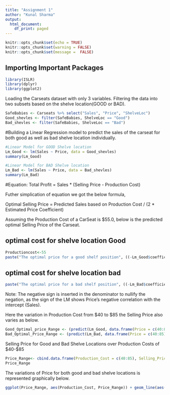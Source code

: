 ---
title: "Assignment 1"
author: "Kunal Sharma"
output:
  html_document:
    df_print: paged
---

```{r setup, include=FALSE}
knitr::opts_chunk$set(echo = TRUE)
knitr::opts_chunk$set(warning = FALSE)
knitr::opts_chunk$set(message =  FALSE)
```
## Importing Important Packages
```{r}
library(ISLR)
library(dplyr)
library(ggplot2)
```

Loading the Carseats dataset with only 3 variables.
Filtering the data into two subsets based on the shelve location(GOOD or BAD).

```{r}
SafeBabies <- Carseats %>% select("Sales", "Price", "ShelveLoc")
Good_shevles <- filter(SafeBabies, ShelveLoc == "Good")
Bad_shevles <- filter(SafeBabies, ShelveLoc == "Bad")
```

#Building a Linear Regression model to predict the sales of the carseat for both good as well as bad shelve location individually.

```{r}
#Linear Model for GOOD Shelve location
Lm_Good <- lm(Sales ~ Price, data = Good_shevles)
summary(Lm_Good)
```

```{r}
#Linear Model for BAD Shelve location
Lm_Bad <- lm(Sales ~ Price, data = Bad_shevles)
summary(Lm_Bad)
```

#Equation:
Total Profit = Sales * (Selling Price - Production Cost)

Futher simplication of equation we got the below formula,

Optimal Selling Price = Predicted Sales based on Production Cost / (2 * Estimated Price Coefficient)

Assuming the Production Cost of a CarSeat is $55.0, below is the predicted optimal Selling Price of the Carseat.

## optimal cost for shelve location Good ##
```{r}
Productioncost<-55
paste("The optimal price for a good shelf position", ((-Lm_Good$coefficients[[2]] *Productioncost) + (Lm_Good$coefficients[[1]]))/(-2 * Lm_Good$coefficients[[2]]))
```
## optimal cost for shelve location bad ##
```{r}
paste("The optimal price for a bad shelf position", ((-Lm_Bad$coefficients[[2]] *Productioncost) + (Lm_Bad$coefficients[[1]]))/(-2 * Lm_Bad$coefficients[[2]]))
```
Note: The negative sign is inserted in the denominator to nullify the negation, as the sign of the LM shows Price's negative correlation with the intercept (Sales).

Here the variation in Production Cost from $40 to $85 the Selling Price also varies as below.

```{r}
Good_Optimal_price_Range <- (predict(Lm_Good, data.frame(Price = c(40:85)))) / (-2*Lm_Good$coefficients[2])
Bad_Optimal_Price_Range <- (predict(Lm_Bad, data.frame(Price = c(40:85)))) / (-2*Lm_Bad$coefficients[2])
```

Selling Price for Good and Bad Shelve Locations over Production Costs of $40-$85

```{r}
Price_Range<- cbind.data.frame(Production_Cost = c(40:85), Selling_Price_Good = Good_Optimal_price_Range, Selling_Price_Bad = Bad_Optimal_Price_Range)
Price_Range
```

The variations of Price for both good and bad shelve locations is represented graphically below.

```{r}
ggplot(Price_Range, aes(Production_Cost, Price_Range)) + geom_line(aes(y = Good_Optimal_price_Range, col = "Good Shelve")) + geom_line(aes(y = Bad_Optimal_Price_Range, col = "Bad Shelve"))
```

